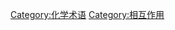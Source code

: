 {{Commons category|Chemical bonding}}
{{Catmore}}

[[Category:化学术语|Category:化学术语]]
[[Category:相互作用|Category:相互作用]]